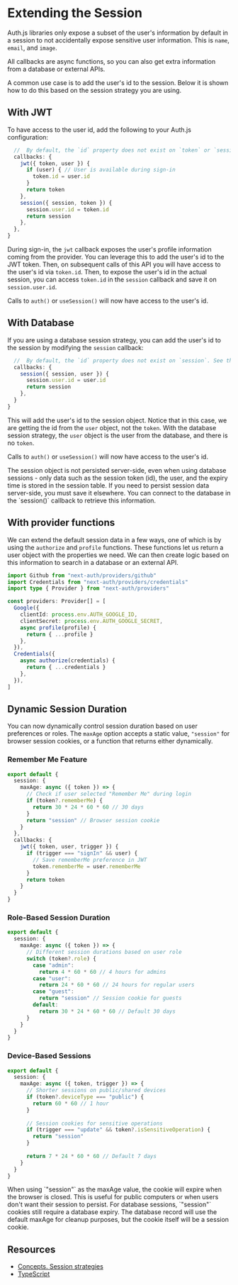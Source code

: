
# Extending the Session

Auth.js libraries only expose a subset of the user's information by default in a session to not accidentally expose sensitive user information.
This is `name`, `email`, and `image`.

<Callout type="info">
  All callbacks are async functions, so you can also get extra information from
  a database or external APIs.
</Callout>

A common use case is to add the user's id to the session. Below it is shown how to do this based on the session strategy you are using.

## With JWT

To have access to the user id, add the following to your Auth.js configuration:

```ts filename="auth.ts"
  //  By default, the `id` property does not exist on `token` or `session`. See the [TypeScript](https://authjs.dev/getting-started/typescript) on how to add it.
  callbacks: {
    jwt({ token, user }) {
      if (user) { // User is available during sign-in
        token.id = user.id
      }
      return token
    },
    session({ session, token }) {
      session.user.id = token.id
      return session
    },
  },
}
```

During sign-in, the `jwt` callback exposes the user's profile information coming from the provider.
You can leverage this to add the user's id to the JWT token. Then, on subsequent calls of this API you will have access to the user's id via `token.id`.
Then, to expose the user's id in the actual session, you can access `token.id` in the `session` callback and save it on `session.user.id`.

Calls to `auth()` or `useSession()` will now have access to the user's id.

## With Database

If you are using a database session strategy, you can add the user's id to the session by modifying the `session` callback:

```ts filename="auth.ts"
  //  By default, the `id` property does not exist on `session`. See the [TypeScript](https://authjs.dev/getting-started/typescript) on how to add it.
  callbacks: {
    session({ session, user }) {
      session.user.id = user.id
      return session
    },
  }
}
```

This will add the user's id to the session object. Notice that in this case, we are getting the id from the `user` object, not the `token`.
With the database session strategy, the `user` object is the user from the database, and there is no `token`.

Calls to `auth()` or `useSession()` will now have access to the user's id.

<Callout type="warning">
  The session object is not persisted server-side, even when using database
  sessions - only data such as the session token (id), the user, and the expiry
  time is stored in the session table. If you need to persist session data
  server-side, you must save it elsewhere. You can connect to the database in
  the `session()` callback to retrieve this information.
</Callout>

## With provider functions

We can extend the default session data in a few ways, one of which is by using the `authorize` and `profile` functions. These functions let us return a user object with the properties we need. We can then create logic based on this information to search in a database or an external API.

```ts
import Github from "next-auth/providers/github"
import Credentials from "next-auth/providers/credentials"
import type { Provider } from "next-auth/providers"

const providers: Provider[] = [
  Google({
    clientId: process.env.AUTH_GOOGLE_ID,
    clientSecret: process.env.AUTH_GOOGLE_SECRET,
    async profile(profile) {
      return { ...profile }
    },
  }),
  Credentials({
    async authorize(credentials) {
      return { ...credentials }
    },
  }),
]
```

## Dynamic Session Duration

You can now dynamically control session duration based on user preferences or roles. The `maxAge` option accepts a static value, `"session"` for browser session cookies, or a function that returns either dynamically.

### Remember Me Feature

```ts filename="auth.ts"
export default {
  session: {
    maxAge: async ({ token }) => {
      // Check if user selected "Remember Me" during login
      if (token?.rememberMe) {
        return 30 * 24 * 60 * 60 // 30 days
      }
      return "session" // Browser session cookie
    }
  },
  callbacks: {
    jwt({ token, user, trigger }) {
      if (trigger === "signIn" && user) {
        // Save rememberMe preference in JWT
        token.rememberMe = user.rememberMe
      }
      return token
    }
  }
}
```

### Role-Based Session Duration

```ts filename="auth.ts"
export default {
  session: {
    maxAge: async ({ token }) => {
      // Different session durations based on user role
      switch (token?.role) {
        case "admin":
          return 4 * 60 * 60 // 4 hours for admins
        case "user":
          return 24 * 60 * 60 // 24 hours for regular users
        case "guest":
          return "session" // Session cookie for guests
        default:
          return 30 * 24 * 60 * 60 // Default 30 days
      }
    }
  }
}
```

### Device-Based Sessions

```ts filename="auth.ts"
export default {
  session: {
    maxAge: async ({ token, trigger }) => {
      // Shorter sessions on public/shared devices
      if (token?.deviceType === "public") {
        return 60 * 60 // 1 hour
      }
      
      // Session cookies for sensitive operations
      if (trigger === "update" && token?.isSensitiveOperation) {
        return "session"
      }
      
      return 7 * 24 * 60 * 60 // Default 7 days
    }
  }
}
```

<Callout type="info">
  When using `"session"` as the maxAge value, the cookie will expire when the browser is closed. This is useful for public computers or when users don't want their session to persist.
</Callout>

<Callout type="warning">
  For database sessions, `"session"` cookies still require a database expiry. The database record will use the default maxAge for cleanup purposes, but the cookie itself will be a session cookie.
</Callout>

## Resources

- [Concepts. Session strategies](/concepts/session-strategies)
- [TypeScript](/getting-started/typescript)
